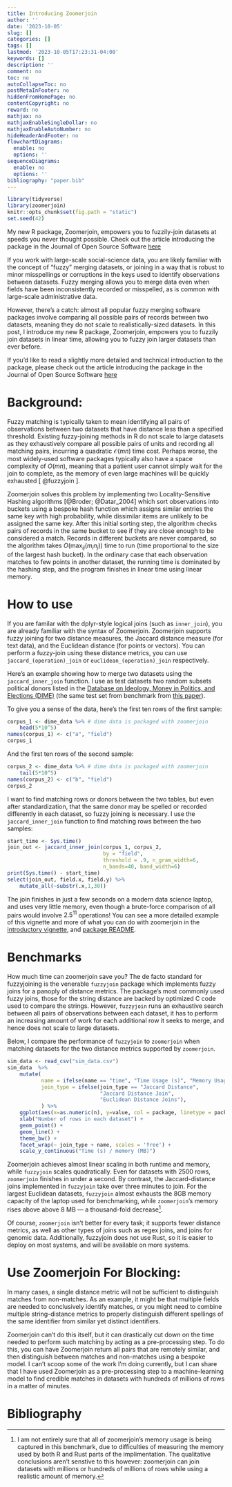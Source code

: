 ```yaml
---
title: Introducing Zoomerjoin
author: ''
date: '2023-10-05'
slug: []
categories: []
tags: []
lastmod: '2023-10-05T17:23:31-04:00'
keywords: []
description: ''
comment: no
toc: no
autoCollapseToc: no
postMetaInFooter: no
hiddenFromHomePage: no
contentCopyright: no
reward: no
mathjax: no
mathjaxEnableSingleDollar: no
mathjaxEnableAutoNumber: no
hideHeaderAndFooter: no
flowchartDiagrams:
  enable: no
  options: ''
sequenceDiagrams:
  enable: no
  options: ''
bibliography: "paper.bib"
---
```


```r
library(tidyverse)
library(zoomerjoin)
knitr::opts_chunk$set(fig.path = "static")
set.seed(42)
```


My new R package, Zoomerjoin, empowers you to fuzzily-join datasets at speeds
you never thought possible. Check out the article introducing the package in
the Journal of Open Source Software
[here](https://joss.theoj.org/papers/10.21105/joss.05693)

<!--more-->

<script type="text/javascript" id="MathJax-script" async
  src="https://cdn.jsdelivr.net/npm/mathjax@3/es5/tex-mml-chtml.js">
</script>

If you work with large-scale social-science data, you are likely familiar with
the concept of "fuzzy" merging datasets, or joining in a way that is robust to
minor misspellings or corruptions in the keys used to identify observations
between datasets. Fuzzy merging allows you to merge data even when fields have
been inconsistently recorded or misspelled, as is common with large-scale
administrative data.

However, there's a catch: almost all popular fuzzy merging software packages
involve comparing all possible pairs of records between two datasets, meaning
they do not scale to realistically-sized datasets. In this post, I introduce my
new R package, Zoomerjoin, empowers you to fuzzily join datasets in linear
time, allowing you to fuzzy join larger datasets than ever before.

If you'd like to read a slightly more detailed and technical introduction to
the package, please check out the article introducing the package in the
Journal of Open Source Software [here](https://joss.theoj.org/papers/10.21105/joss.05693)

# Background:

Fuzzy matching is typically taken to mean identifying all pairs of observations
between two datasets that have distance less than a specified threshold.
Existing fuzzy-joining methods in R do not scale to large datasets as they
exhaustively compare all possible pairs of units and recording all matching
pairs, incurring a quadratic $\mathcal{O}(mn)$ time cost.  Perhaps worse, the
most widely-used software packages typically also have a space complexity of
$O(mn)$, meaning that a patient user cannot simply wait for the join to
complete, as the memory of even large machines will be quickly exhausted [
@fuzzyjoin ].

Zoomerjoin solves this problem by implementing two Locality-Sensitive Hashing
algorithms [@Broder; @Datar_2004] which sort observations into buckets using a
bespoke hash function which assigns similar entries the same key with high
probability, while dissimilar items are unlikely to be assigned the same key.
After this initial sorting step, the algorithm checks pairs of records in the
same bucket to see if they are close enough to be considered a match. Records
in different buckets are never compared, so the algorithm takes
$O(\max_{ij}{(m_i n_j)})$ time to run (time proportional to the size of the
largest hash bucket). In the ordinary case that each observation matches to
few points in another dataset, the running time is dominated by the hashing
step, and the program finishes in linear time using linear memory.

# How to use

If you are familar with the dplyr-style logical joins (such as `inner_join`),
you are already familiar with the syntax of Zoomerjoin. Zoomerjoin supports
fuzzy joining for two distance measures, the Jaccard distance measure (for text
data), and the Euclidean distance (for points or vectors). You can perform a
fuzzy-join using these distance metrics, you can use `jaccard_(operation)_join`
or `euclidean_(operation)_join` respectively.

Here's an example showing how to merge two datasets using the
`jaccard_inner_join` function. I use as test datasets two random subsets
political donors listed in the [Database on Ideology, Money in Politics, and
Elections (DIME)](https://data.stanford.edu/dime) (the same test set from
benchmark from [this paper](https://www.cambridge.org/core/journals/political-analysis/article/adaptive-fuzzy-string-matching-how-to-merge-datasets-with-only-one-messy-identifying-field/275D7890548359215AC728C1E35B53CE)).

To give you a sense of the data, here's the first ten rows of the first sample:

```r
corpus_1 <- dime_data %>% # dime data is packaged with zoomerjoin
    head(5*10^5)
names(corpus_1) <- c("a", "field")
corpus_1
```

And the first ten rows of the second sample:

```r
corpus_2 <- dime_data %>% # dime data is packaged with zoomerjoin
    tail(5*10^5)
names(corpus_2) <- c("b", "field")
corpus_2
```

I want to find matching rows or donors between the two tables, but even after
standardization, that the same donor may be spelled or recorded differently in
each dataset, so fuzzy joining is necessary.  I use the `jaccard_inner_join`
function to find matching rows between the two samples:

```r
start_time <- Sys.time()
join_out <- jaccard_inner_join(corpus_1, corpus_2,
                               by = "field",
                               threshold = .9, n_gram_width=6,
                               n_bands=40, band_width=6)
print(Sys.time() - start_time)
select(join_out, field.x, field.y) %>%
    mutate_all(~substr(.x,1,30))
```

The join finishes in just a few seconds on a modern data science laptop, and
uses very little memory, even though a brute-force comparison of all pairs
would involve $2.5^{11}$ operations! You can see a more detailed example of this
vignette and more of what you can do with zoomerjoin in the [introductory
vignette](https://beniaminogreen.github.io/zoomerjoin/articles/guided_tour.html),
and [package README](https://github.com/beniaminogreen/zoomerjoin).

# Benchmarks

How much time can zoomerjoin save you? The de facto standard for fuzzyjoining
is the venerable `fuzzyjoin` package which implements fuzzy joins for a panoply
of distance metrics. The package's most commonly used fuzzy joins, those for
the string distance are backed by optimized C code used to compare the strings.
However, `fuzzyjoin` runs an exhaustive search between all pairs of
observations between each dataset, it has to perform an increasing amount of
work for each additional row it seeks to merge, and hence does not scale to
large datasets.

Below, I compare the performance of `fuzzyjoin` to `zoomerjoin` when matching
datasets for the two distance metrics supported by `zoomerjoin`.

```r
sim_data <- read_csv("sim_data.csv")
sim_data  %>%
    mutate(
           name = ifelse(name == "time", "Time Usage (s)", "Memory Usage (MB)"),
           join_type = ifelse(join_type == "Jaccard Distance",
                              "Jaccard Distance Join",
                              "Euclidean Distance Joins"),
           ) %>%
    ggplot(aes(x=as.numeric(n), y=value, col = package, linetype = package)) +
    xlab("Number of rows in each dataset") +
    geom_point() +
    geom_line() +
    theme_bw() +
    facet_wrap(~ join_type + name, scales = 'free') +
    scale_y_continuous("Time (s) / memory (MB)")
```

Zoomerjoin achieves almost linear scaling in both runtime and memory, while
`fuzzyjoin` scales quadratically. Even for datasets with 2500 rows,
`zoomerjoin` finishes in under a second. By contrast, the Jaccard-distance
joins implemented in `fuzzyjoin` take over three minutes to join. For the
largest Euclidean datasets, `fuzzyjoin` almost exhausts the 8GB memory capacity
of the laptop used for benchmarking, while `zoomerjoin`'s memory rises above
above 8 MB — a thousand-fold decrease^[I am not entirely sure that all of
zoomerjoin's memory usage is being captured in this benchmark, due to
difficulties of measuring the memory used by both R and Rust parts of the
implimentation. The qualitative conclusions aren't senstive to this however:
zoomerjoin can join datasets with millions or hundreds of millions of rows
while using a realistic amount of memory.].

Of course, `zoomerjoin` isn't better for every task; it supports fewer distance
metrics, as well as other types of joins such as regex joins, and joins for
genomic data.  Additionally, fuzzyjoin does not use Rust, so it is easier to
deploy on most systems, and will be available on more systems.

# Use Zoomerjoin For Blocking:

In many cases, a single distance metric will not be sufficient to distinguish
matches from non-matches. As an example, it might be that multiple fields are
needed to conclusively identify matches, or you might need to combine multiple
string-distance metrics to properly distinguish different spellings of the same
identifier from similar yet distinct identifiers.

Zoomerjoin can't do this itself, but it can drastically cut down on the time
needed to perform such matching by acting as a pre-processing step. To do this,
you can have Zoomerjoin return all pairs that are remotely similar, and then
distinguish between matches and non-matches using a bespoke model. I can't
scoop some of the work I'm doing currently, but I can share that I have used
Zoomerjoin as a pre-processing step to a machine-learning model to find
credible matches in datasets with hundreds of millions of rows in a matter of
minutes.

# Bibliography



